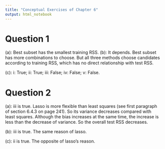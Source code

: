 ```yaml
---
title: "Conceptual Exercises of Chapter 6"
output: html_notebook
---
```


# Question 1

(a): Best subset has the smallest training RSS.
(b): It depends. Best subset has more combinations to choose. But all three methods choose candidates according to training RSS, which has no direct relationship with test RSS.

(c):
i: True; ii: True; iii: False; iv: False; v: False.

# Question 2

(a): iii is true. Lasso is more flexible than least squares (see first paragraph of section 6.4.3 on page 241). So its variance decreases compared with least squares. Although the bias increases at the same time, the increase is less than the decrease of variance. So the overall test RSS decreases.

(b): iii is true. The same reason of lasso.

(c): ii is true. The opposite of lasso's reason.
